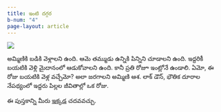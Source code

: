 ```yaml
---
title: ఇంటి దగ్గర
b-num: "4"
page-layout: article
---
```


![](inti-daggara.jpeg)

అమ్మిణికి బడికి వెళ్లాలని ఉంది. ఆమె తమ్ముడు ఉన్నికి పిన్నిని చూడాలని ఉంది. ఇద్దరికీ బయటికి వెళ్లి మైదానంలో ఆడుకోవాలని ఉంది. కానీ ప్రతి రోజూ ఇంట్లోనే ఉండాలి. ఏమో, ఈ రోజు బయటికి వెళ్ల వచ్చేమో? అలా జరగాలని అమ్మిణి ఆశ. లాక్ డౌన్, భౌతిక దూరాల నేపథ్యంలో ఇద్దరు పిల్లల జీవితాల్లో ఒక రోజు.

ఈ పుస్తకాన్ని మీరు [ఇక్కడ](https://storyweaver.org.in/en/stories/275990-inti-dhaggara) చదవవచ్చు. 